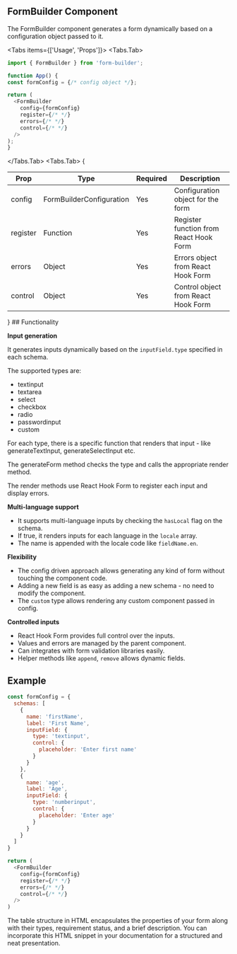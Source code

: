 
## FormBuilder Component

The FormBuilder component generates a form dynamically based on a configuration object passed to it.

<Tabs items={['Usage', 'Props']}>
  <Tabs.Tab>
  ```js
import { FormBuilder } from 'form-builder';

function App() {
  const formConfig = {/* config object */};
  
  return (
    <FormBuilder 
      config={formConfig}
      register={/* */}
      errors={/* */}
      control={/* */} 
    />
  );
}
```
  </Tabs.Tab>
  <Tabs.Tab>
  {<table>
  <thead>
    <tr>
      <th>Prop</th>
      <th>Type</th>
      <th>Required</th>
      <th>Description</th>
    </tr>
  </thead>
  <tbody>
    <tr>
      <td>config</td>
      <td>FormBuilderConfiguration</td>
      <td>Yes</td>
      <td>Configuration object for the form</td>
    </tr>
    <tr>
      <td>register</td>
      <td>Function</td>
      <td>Yes</td>
      <td>Register function from React Hook Form</td>
    </tr>
    <tr>
      <td>errors</td>
      <td>Object</td>
      <td>Yes</td>
      <td>Errors object from React Hook Form</td>
    </tr>
    <tr>
      <td>control</td>
      <td>Object</td>
      <td>Yes</td>
      <td>Control object from React Hook Form</td>
    </tr>
  </tbody>
</table>}
  </Tabs.Tab>

</Tabs>
## Functionality

**Input generation**

It generates inputs dynamically based on the `inputField.type` specified in each schema.

The supported types are:

- textinput
- textarea
- select
- checkbox
- radio
- passwordinput
- custom

For each type, there is a specific function that renders that input - like generateTextInput, generateSelectInput etc.

The generateForm method checks the type and calls the appropriate render method.

The render methods use React Hook Form to register each input and display errors.

**Multi-language support**

- It supports multi-language inputs by checking the `hasLocal` flag on the schema.
- If true, it renders inputs for each language in the `locale` array.
- The name is appended with the locale code like `fieldName.en`.

**Flexibility**

- The config driven approach allows generating any kind of form without touching the component code.
- Adding a new field is as easy as adding a new schema - no need to modify the component.
- The `custom` type allows rendering any custom component passed in config.

**Controlled inputs**

- React Hook Form provides full control over the inputs.
- Values and errors are managed by the parent component.
- Can integrates with form validation libraries easily.
- Helper methods like `append`, `remove` allows dynamic fields.
## Example

```js
const formConfig = {
  schemas: [
    {
      name: 'firstName',
      label: 'First Name',
      inputField: {
        type: 'textinput',
        control: {
          placeholder: 'Enter first name'
        }
      }
    },
    {
      name: 'age',
      label: 'Age',
      inputField: {
        type: 'numberinput',
        control: {
          placeholder: 'Enter age'
        }  
      }
    }
  ]
}

return (
  <FormBuilder
    config={formConfig}
    register={/* */} 
    errors={/* */}
    control={/* */}
  />
)
```

The table structure in HTML encapsulates the properties of your form along with their types, requirement status, and a brief description. You can incorporate this HTML snippet in your documentation for a structured and neat presentation.
